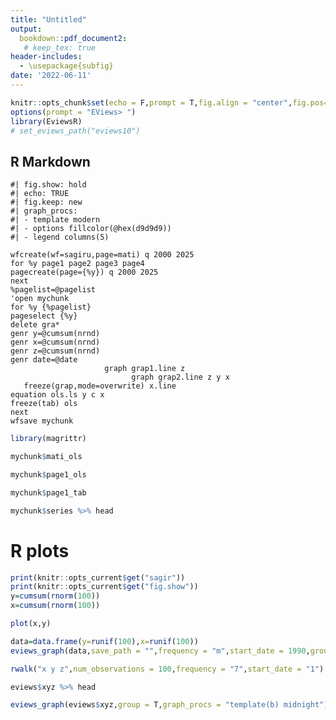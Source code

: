 ```yaml
---
title: "Untitled"
output: 
  bookdown::pdf_document2:
   # keep_tex: true
header-includes:
  - \usepackage{subfig}
date: '2022-06-11'
---
```


```r
knitr::opts_chunk$set(echo = F,prompt = T,fig.align = "center",fig.pos="h")
options(prompt = "EViews> ")
library(EviewsR)
# set_eviews_path("eviews10")
```

## R Markdown

```eviews
#| fig.show: hold
#| echo: TRUE
#| fig.keep: new
#| graph_procs: 
#| - template modern
#| - options fillcolor(@hex(d9d9d9))
#| - legend columns(5)

wfcreate(wf=sagiru,page=mati) q 2000 2025
for %y page1 page2 page3 page4
pagecreate(page={%y}) q 2000 2025
next
%pagelist=@pagelist
'open mychunk
for %y {%pagelist}
pageselect {%y}
delete gra*
genr y=@cumsum(nrnd)
genr x=@cumsum(nrnd)
genr z=@cumsum(nrnd)
genr date=@date
                     graph grap1.line z  
                           graph grap2.line z y x
   freeze(grap,mode=overwrite) x.line
equation ols.ls y c x
freeze(tab) ols
next
wfsave mychunk

```

```r
library(magrittr)

mychunk$mati_ols

mychunk$page1_ols 

mychunk$page1_tab

mychunk$series %>% head 
```

# R plots



```r
print(knitr::opts_current$get("sagir"))
print(knitr::opts_current$get("fig.show"))
y=cumsum(rnorm(100))
x=cumsum(rnorm(100))

plot(x,y)
```

```r
data=data.frame(y=runif(100),x=runif(100))
eviews_graph(data,save_path = "",frequency = "m",start_date = 1990,group = F,options = "m",graph_procs = "template eviews5")

```


```r
rwalk("x y z",num_observations = 100,frequency = "7",start_date = "1")

eviews$xyz %>% head

eviews_graph(eviews$xyz,group = T,graph_procs = "template(b) midnight")
```

